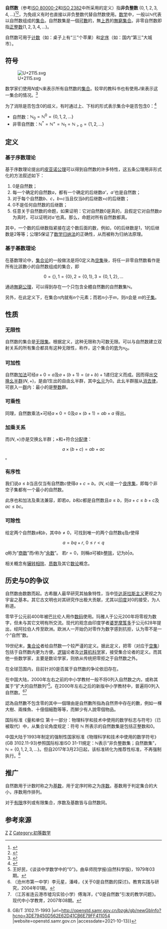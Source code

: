 {{Expand language|1=en|time=2020-07-23T13:54:23+00:00}}
{{Numbers}}

'''自然数'''（参考[[ISO_80000-2|ISO 80000-2]]和[[ISO_2382|ISO 2382]]中所采用的定义）指'''非负整数''' <math>( 0, 1, 2, 3, 4, \ldots)</math><ref>{{cite book|title=ISO 80000-2:2019 Quantities and units — Part 2: Mathematics|url=https://www.iso.org/standard/64973.html|publisher=[[International_Organization_for_Standardization|International Organization for Standardization]]|chapter=Standard number sets and intervals|page=6|last=|first=|year=2019-08|isbn=|location=|pages=}}</ref><ref>{{Cite book|title=Information technology — Vocabulary|url=https://www.iso.org/standard/63598.html|publisher=[[International_Organization_for_Standardization|International Organization for Standardization]]|chapter=Terms and definitions|page=|last=|first=|year=2015-05|isbn=|location=|pages=}}</ref>，为免歧义有时也直接以非负整数代替自然数使用。[[数学|数学]]中，一般以<math>\mathbb{N}</math>代表以自然数组成的[[集合_(數學)|集合]]。自然数集是一個[[可數集|可數]]的，無[[上界|上界]]的[[无限集合|無窮集合]]。非零自然数即指[[正整数|正整数]]<math>( 1, 2, 3, 4, \ldots)</math>。

自然数可用于[[计数|计数]]（如：桌子上有“三”个苹果）和[[全序关系|定序]]（如：国内“第三”大城市）。

== 符号 ==
[[File:U+2115.svg|right]]

数学家们使用<math>N</math>或<math>\mathbb{N}</math>来表示所有自然数的[[集合_(数学)|集合]]。较早的教科书也有使用<math>J</math>来表示这一集合的情况。<ref>{{Cite book|url=https://archive.org/details/1979RudinW|title=Principles of Mathematical Analysis|last=Rudin|first=W.|publisher=McGraw-Hill|year=1976|isbn=978-0-07-054235-8|location=New York|pages=25|quote=|via=}}</ref>

为了消除是否包含0的歧义，有时通过上、下标的形式表示集合中是否包含0：<ref>{{Cite book | author = 人民教育出版社 课程教材研究所。中国数学课程教材研究开发中心 | title = 普通高中标准课程实验教科书 数学1 必修 A版 | location = | publisher = 人民教育出版社 | date = 2004年5月 | pages = |ISBN =9787107177057| accessdate = 2011-01-31 | url =  | language= zh-hans}}</ref>

* 自然数：<math>\mathbb{N}_0 = \mathbb{N}^0 = \{0, 1, 2, \dots\}</math>
* 非零自然数：<math>\mathbb{N}^* = \mathbb{N}^+ = \mathbb{N}_1 = \mathbb{N}_{>0} = \{1, 2, \dots\}</math>

== 定义 ==
{{主条目|皮亚诺公理|自然數的集合論定義}}

=== 基于序数理论 ===
基于序数理论提出的[[皮亚诺公理|皮亚诺公理]]可以得到自然数的许多特性，这五条公理用非形式化的方法叙述如下：

#0是自然数；
#每一个确定的自然数''a''，都有一个确定的后继数''a' ''，''a' ''也是自然数；
#对于每个自然数''b''、''c''，''b''=''c''当且仅当''b''的后继数=''c''的后继数；
#0不是任何自然数的后继数；
#任意关于自然数的命题，如果证明：它对自然数0是真的，且假定它对自然数''a''为真时，可以证明对''a' ''也真。那么，命题对所有自然数都真。

其中，一个数的后继数指紧接在这个数后面的数，例如，0的后继数是1，1的后继数是2等等；公理5保证了[[数学归纳法|数学归纳法]]的正确性，从而被称为归纳法原理。

=== 基于基数理论 ===
在基数理论中，[[集合论|集合论]]的一般做法是将0定义為[[空集|空集]]後，将任一非零自然数看作是所有比該數小的自然数组成的集合，即
:<math>0 = \{\}, 1 = \{0\}, 2 = \{0,1\}, 3 = \{0,1,2\}, \ldots</math>

通過[[無窮公理|無窮公理]]，可以得到存在一个只包含全體自然數的自然數集<math>\mathbb{N}</math>。

另外，在此定义下，在集合<math>n</math>内就有<math>n</math>个元素；而若<math>n</math>小于<math>m</math>，则<math>n</math>会是 <math>m</math>的[[子集|子集]]。
== 性质 ==

=== 无限性 ===
自然数的集合是[[无限集合|无限集]]。根据定义，这种无限称为可数无限。可以与自然数建立双射关系的所有集合都具有这种无限性，称作，这个集合的[[势_(数学)|势]]为<math>\aleph_0</math>。

=== 可加性 ===
自然数[[加法|加法]]可经<math>a+0=a</math>及<math>a+(b+1)=(a+b)+1</math>递归定义而成。因而得出[[交换律|交换]][[幺半群|幺半群]]<math>(N,+)</math>，是由<math>1</math>生出的自由幺半群，其中[[幺元|幺元]]为<math>0</math>。此幺半群服从[[消去律|消去律]]，可嵌入一[[群|群]]内：最小的是[[整数|整数]]群。

=== 可乘性 ===
同理，自然数乘法<math>\times</math>可经<math>a \times 0=0</math>及<math>a \times (b+1)=ab+a</math> 得出。

=== 加乘关系 ===
而<math>(N, \times)</math>亦是交换幺半群；<math>\times</math>和<math>+</math>符合[[分配律|分配律]]：
:<math>a \times (b+c)=ab+ac</math>。

=== 有序性 ===
我们说<math>a \le b</math>当且仅当有自然数<math>c</math>使得<math>a+c=b</math>。<math>(N, \le)</math>是一个[[良序集|良序集]]，即每个非空子集都有一个最小的自然数。 

此序也和加法及乘法兼容，即若<math>a</math>，<math>b</math>和<math>c</math>都是自然数且<math>a \le b</math>，则<math>a+c \le b+c</math>及<math>ac \le bc</math>。

=== 可除性 ===
{{Main|关系 (数学)#可除性|l1=可除性}}
给定两个自然数<math>a</math>和<math>b</math>，其中<math>b \ne 0</math>，可找到唯一的两个自然数<math>q</math>及<math>r</math>使得
:<math>a=bq+r,\ 0\le r < q</math>

<math>q</math>称为“[[商數|商数]]”而<math>r</math>称为“[[余数|余数]]”。 若<math>r=0</math>，则稱<math>a</math>可被<math>b</math>[[整除|整除]]，记为<math>b|a</math>。

相关概念有[[輾轉相除法|辗转相除]]、[[质数|质数]]及其它[[数论|数论]]概念。

== 历史与0的争议 ==

自然数由数数而起。古希臘人最早研究其抽象特性，当中[[毕达哥拉斯主义|毕达哥拉斯主义]]更视之为宇宙之基本。其它古文明也对其研究作出极大贡献，尤其以[[印度|印度]]对0的接受，为人称道。

零早于公元前400年被巴比伦人用作[[数码|数码]]使用。玛雅人于公元200年将零视为数字，但未与其它文明有所交流。现代的观念由印度学者[[婆羅摩笈多|婆罗摩笈多]]于公元628年提出，经阿拉伯人传至欧洲。欧洲人一开始仍对零作为数字感到抗拒，认为零不是一个“自然”数。

19世纪末，[[集合论|集合论]]者给自然数一个较严谨的定义。据此定义，把零（对应于[[空集|空集]]）包括于自然数内更为方便。[[逻辑|逻辑]]论者及[[计算机科学|计算机科学]]家，接受集合论者的定义。而其他一些数学家，主要是数论学家，则依从传统把零拒之于自然数之外。

在全球范围内，目前针对0是否属于自然数的争论依旧存在。

在中国大陆，2000年左右之前的中小学教材一般不将0列入自然数之内，或称其属于“扩大的自然数列”<ref>王好民，《谈谈中学数学中的“0”》。曲阜师院学报(自然科学版)，1979年03期。</ref>。在2000年左右之后的新版中小学教材中，普遍将0列入自然数。<ref>（沧州市第一中学）李元星，潘峰，《关于0是自然数的探讨》。教育实践与研究，2004年01期。</ref><ref>（江苏省连云港市墟沟实验小学）傅海洋，《“0是自然数”引发的教学问题》。现代中小学教育，2007年08期。</ref>

認為自然數不包含零的其中一個理由是自然數所指為自然界中存在的數，例如一棵大樹、兩條魚、十億個細胞等等，而鮮少有人說零個物品。

国际标准{{link-en|ISO 31-11:1992|ISO 31-11}}《量和单位 第十一部分：物理科学和技术中使用的数学标志与符号》（已被{{link-en|ISO/IEC 80000-2|ISO/IEC 80000}}取代）中，从集合论角度规定：符号 <math>\mathbb{N}</math> 所表示的自然数集是包括正整数和0。

中国大陆于1993年制定的强制性国家标准《物理科学和技术中使用的数学符号》(GB 3102.11-93)参照国际标准ISO 31-11規定：<math>\mathbb{N}</math>表示“非负整数集；自然数集”，<math>\mathbb{N}=\{0,1,2,3,\ldots\}</math>。但自2017年3月23日起，该标准转化为推荐性标准，不再强制执行。<ref>{{cite web |author1=中国国家标准化管理委员会 |title=国家标准{{!}}GB/T 3102.11-1993 |url=http://openstd.samr.gov.cn/bzgk/gb/newGbInfo?hcno=3DE79450D562E62D41CB6E79FF411054 |website=openstd.samr.gov.cn |accessdate=2021-10-13}}</ref>

== 推广 ==
自然数用于计数时称之为[[基数_(数学)|基数]]，用于定序时称之为[[序数|序数]]。基数用于判定集合的大小，序数用作排列。

对于[[有限|有限]]序列或有限集合，序数及基数皆与自然数同。

== 参考來源 ==
{{wikibooks|小学数学/自然数}}
{{wikiversity|自然数}}
{{Reflist}}

{{數的系統}}

[[Category:数论|Z]]
[[Category:集合论|Z]]
[[Category:初等数学|Category:初等数学]]